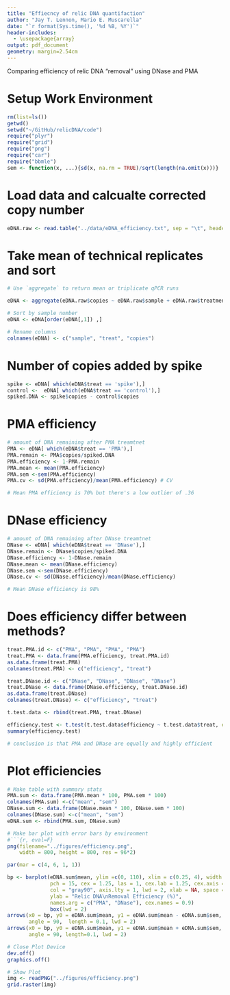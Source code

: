 ```yaml
---
title: "Effiecncy of relic DNA quantifaction"
author: "Jay T. Lennon, Mario E. Muscarella"
date: "`r format(Sys.time(), '%d %B, %Y')`"
header-includes:
  - \usepackage{array}
output: pdf_document
geometry: margin=2.54cm
---
```


Comparing efficiency of relic DNA "removal" using DNase and PMA

# Setup Work Environment
```r
rm(list=ls())
getwd()
setwd("~/GitHub/relicDNA/code")
require("plyr")
require("grid")
require("png")
require("car")
require("bbmle")
sem <- function(x, ...){sd(x, na.rm = TRUE)/sqrt(length(na.omit(x)))}
```

# Load data and calcualte corrected copy number
```r
eDNA.raw <- read.table("../data/eDNA_efficiency.txt", sep = "\t", header = T)
```

# Take mean of technical replicates and sort
```r
# Use `aggregate` to return mean or triplicate qPCR runs

eDNA <- aggregate(eDNA.raw$copies ~ eDNA.raw$sample + eDNA.raw$treatment, eDNA.raw, mean)

# Sort by sample number
eDNA <- eDNA[order(eDNA[,1]) ,]

# Rename columns
colnames(eDNA) <- c("sample", "treat", "copies")
```

# Number of copies added by spike
```r
spike <- eDNA[ which(eDNA$treat == 'spike'),]
control <-  eDNA[ which(eDNA$treat == 'control'),]
spiked.DNA <- spike$copies - control$copies
```

# PMA efficiency
```r
# amount of DNA remaining after PMA treamtnet
PMA <- eDNA[ which(eDNA$treat == 'PMA'),]
PMA.remain <- PMA$copies/spiked.DNA
PMA.efficiency <- 1-PMA.remain
PMA.mean <- mean(PMA.efficiency)
PMA.sem <-sem(PMA.efficiency)
PMA.cv <- sd(PMA.efficiency)/mean(PMA.efficiency) # CV

# Mean PMA efficiency is 70% but there's a low outlier of .36
```

# DNase efficiency
```r
# amount of DNA remaining after DNase treamtnet
DNase <- eDNA[ which(eDNA$treat == 'DNase'),]
DNase.remain <- DNase$copies/spiked.DNA
DNase.efficiency <- 1-DNase.remain
DNase.mean <- mean(DNase.efficiency)
DNase.sem <-sem(DNase.efficiency)
DNase.cv <- sd(DNase.efficiency)/mean(DNase.efficiency)

# Mean DNase efficiency is 98% 
```

# Does efficiency differ between methods?
```r
treat.PMA.id <- c("PMA", "PMA", "PMA", "PMA")
treat.PMA <- data.frame(PMA.efficiency, treat.PMA.id)
as.data.frame(treat.PMA)
colnames(treat.PMA) <- c("efficiency", "treat")

treat.DNase.id <- c("DNase", "DNase", "DNase", "DNase")
treat.DNase <- data.frame(DNase.efficiency, treat.DNase.id)
as.data.frame(treat.DNase)
colnames(treat.DNase) <- c("efficiency", "treat")

t.test.data <- rbind(treat.PMA, treat.DNase)

efficiency.test <- t.test(t.test.data$efficiency ~ t.test.data$treat, equal.var = FALSE)
summary(efficiency.test)

# conclusion is that PMA and DNase are equally and highly efficient
```


# Plot efficiencies
```r
# Make table with summary stats
PMA.sum <- data.frame(PMA.mean * 100, PMA.sem * 100)
colnames(PMA.sum) <-c("mean", "sem")
DNase.sum <- data.frame(DNase.mean * 100, DNase.sem * 100)
colnames(DNase.sum) <-c("mean", "sem")
eDNA.sum <- rbind(PMA.sum, DNase.sum)

# Make bar plot with error bars by environment
#```{r, eval=F}
png(filename="../figures/efficiency.png",
    width = 800, height = 800, res = 96*2)

par(mar = c(4, 6, 1, 1))

bp <- barplot(eDNA.sum$mean, ylim =c(0, 110), xlim = c(0.25, 4), width = 1,
              pch = 15, cex = 1.25, las = 1, cex.lab = 1.25, cex.axis = 1,
              col = "gray90", axis.lty = 1, lwd = 2, xlab = NA, space = 0.75,
              ylab = "Relic DNA\nRemoval Efficiency (%)",
              names.arg = c("PMA", "DNase"), cex.names = 0.9)
              box(lwd = 2)
arrows(x0 = bp, y0 = eDNA.sum$mean, y1 = eDNA.sum$mean - eDNA.sum$sem,
       angle = 90,  length = 0.1, lwd = 2)
arrows(x0 = bp, y0 = eDNA.sum$mean, y1 = eDNA.sum$mean + eDNA.sum$sem,
       angle = 90, length=0.1, lwd = 2)

# Close Plot Device
dev.off()
graphics.off()

# Show Plot
img <- readPNG("../figures/efficiency.png")
grid.raster(img)
```
